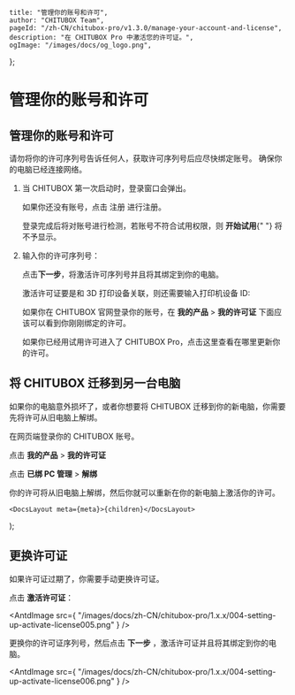 
	title: "管理你的账号和许可",
	author: "CHITUBOX Team",
	pageId: "/zh-CN/chitubox-pro/v1.3.0/manage-your-account-and-license",
	description: "在 CHITUBOX Pro 中激活您的许可证。",
	ogImage: "/images/docs/og_logo.png",
};

# 管理你的账号和许可

## 管理你的账号和许可

<Admonition type="danger" title="危险">
	请勿将你的许可序列号告诉任何人，获取许可序列号后应尽快绑定账号。
</Admonition>

<Admonition type="note" title="注意">
	确保你的电脑已经连接网络。
</Admonition>

1. 当 CHITUBOX 第一次启动时，登录窗口会弹出。

    <ImageContainer>
    	<AntdImage
    		src={"/images/docs/zh-CN/chitubox-pro/1.x.x/004-setting-up-login002.png"}
    	/>
    </ImageContainer>

    如果你还没有账号，点击 <SpanA href="https://cc.chitubox.com/register">注册</SpanA> 进行注册。

    <ImageContainer>
    	<AntdImage
    		src={
    			"/images/docs/zh-CN/chitubox-pro/1.x.x/004-setting-up-activate-license001.png"
    		}
    	/>
    </ImageContainer>

    <Admonition type="note" title="注意">
    	登录完成后将对账号进行检测，若账号不符合试用权限，则 <b>开始试用</b>{" "}
    	将不予显示。
    </Admonition>

1. 输入你的许可序列号：

    <ImageContainer>
    	<AntdImage
    		src={
    			"/images/docs/zh-CN/chitubox-pro/1.x.x/004-setting-up-activate-license002.png"
    		}
    	/>
    </ImageContainer>

    点击**下一步**，将激活许可序列号并且将其绑定到你的电脑。

    <ImageContainer>
    	<AntdImage
    		src={
    			"/images/docs/zh-CN/chitubox-pro/1.x.x/004-setting-up-activate-license003.png"
    		}
    	/>
    </ImageContainer>

    激活许可证要是和 3D 打印设备关联，则还需要输入打印机设备 ID:

    <ImageContainer>
    	<AntdImage
    		src={
    			"/images/docs/zh-CN/chitubox-pro/1.x.x/004-setting-up-activate-license004.png"
    		}
    	/>
    </ImageContainer>

    如果你在 CHITUBOX 官网<SpanA href="https://cc.chitubox.com/login">登录</SpanA>你的账号，在 **我的产品** > **我的许可证** 下面应该可以看到你刚刚绑定的许可。

    <ImageContainer>
    	<AntdImage
    		src={
    			"/images/docs/zh-CN/chitubox-pro/1.x.x/004-setting-up-add-your-license-to-your-account-005.png"
    		}
    	/>
    </ImageContainer>

    如果你已经用试用许可进入了 CHITUBOX Pro，点击<NextLink href="/zh-CN/docs/chitubox-pro/1.x.x/latest/application-overview/setting-and-help#授权">这里</NextLink>查看在哪里更新你的许可。

## 将 CHITUBOX 迁移到另一台电脑

如果你的电脑意外损坏了，或者你想要将 CHITUBOX 迁移到你的新电脑，你需要先将许可从旧电脑上解绑。

在网页端<SpanA href="https://cc.chitubox.com/login">登录</SpanA>你的 CHITUBOX 账号。

点击 **我的产品** > **我的许可证**

<ImageContainer>
	<AntdImage
		src={
			"/images/docs/zh-CN/chitubox-pro/1.x.x/004-setting-up-add-your-license-to-your-account-006.png"
		}
	/>
</ImageContainer>

点击 **已绑 PC 管理** > **解绑**

<ImageContainer>
	<AntdImage
		src={
			"/images/docs/zh-CN/chitubox-pro/1.x.x/004-setting-up-add-your-license-to-your-account-007.png"
		}
	/>
</ImageContainer>

你的许可将从旧电脑上解绑，然后你就可以重新在你的新电脑上激活你的许可。

	<DocsLayout meta={meta}>{children}</DocsLayout>
);

## 更换许可证

如果许可证过期了，你需要手动更换许可证。

点击 **激活许可证**：

<AntdImage
	src={
		"/images/docs/zh-CN/chitubox-pro/1.x.x/004-setting-up-activate-license005.png"
	}
/>

更换你的许可证序列号，然后点击 **下一步** ，激活许可证并且将其绑定到你的电脑。

<AntdImage
	src={
		"/images/docs/zh-CN/chitubox-pro/1.x.x/004-setting-up-activate-license006.png"
	}
/>
